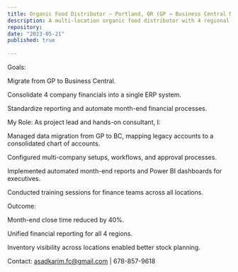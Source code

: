 ```yaml
---
title: Organic Food Distributor – Portland, OR (GP → Business Central Migration)
description: A multi-location organic food distributor with 4 regional GP systems. They needed consolidated financials, unified charts of accounts, and better inventory tracking.
repository: 
date: "2023-05-21"
published: true
  
---
```

Goals:

Migrate from GP to Business Central.

Consolidate 4 company financials into a single ERP system.

Standardize reporting and automate month-end financial processes.

My Role:
As project lead and hands-on consultant, I:

Managed data migration from GP to BC, mapping legacy accounts to a consolidated chart of accounts.

Configured multi-company setups, workflows, and approval processes.

Implemented automated month-end reports and Power BI dashboards for executives.

Conducted training sessions for finance teams across all locations.

Outcome:

Month-end close time reduced by 40%.

Unified financial reporting for all 4 regions.

Inventory visibility across locations enabled better stock planning.

Contact: asadkarim.fc@gmail.com | 678-857-9618
